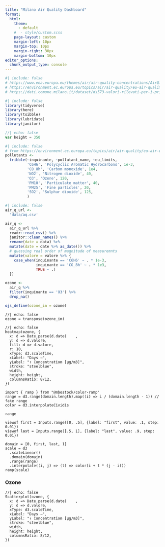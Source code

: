 ```yaml
---
title: "Milano Air Quality Dashboard"
format:
  html: 
    theme:
      - default
    #  - style/custom.scss
    page-layout: custom
    margin-left: 10px
    margin-top: 10px
    margin-right: 30px
    margin-bottom: 10px
editor_options: 
  chunk_output_type: console
---
```


```r
#| include: false
# https://www.eea.europa.eu/themes/air/air-quality-concentrations/AirQlimitvalues.png
# https://environment.ec.europa.eu/topics/air/air-quality/eu-air-quality-standards_en
# https://dati.comune.milano.it/dataset/ds573-valori-rilevati-per-i-principali-inquinanti-dell-aria
```

<!--- js dependencies -->
<script src="js/time-series-dot.js"></script>
<script src="js/heatmap.js"></script>
<script src="https://d3js.org/d3.v7.min.js"></script> 

```r
#| include: false
library(tidyverse)
library(here)
library(tsibble)
library(lubridate)
library(janitor)
```


```js
//| echo: false
var height = 350
```


```r
#| include: false
# from https://environment.ec.europa.eu/topics/air/air-quality/eu-air-quality-standards_en
pollutants <- 
  tribble(~inquinante, ~pollutant_name, ~eu_limits,
          'C6H6', 'Polycyclic Aromatic Hydrocarbons', 1e-3,
          'CO_8h', 'Carbon monoxide', 1e4,
          'NO2', 'Nitrogen dioxide', 40,
          'O3', 'Ozone', 120,
          'PM10', 'Particulate matter', 40,
          'PM25', 'Fine particles', 20,
          'SO2', 'Sulphur dioxide', 125,
          )
```

```r
#| include: false
air_q_url <-
  'data/aq.csv'

air_q <- 
  air_q_url %>% 
  readr::read_csv() %>% 
  janitor::clean_names() %>% 
  rename(date = data) %>% 
  mutate(date = date %>% as_date()) %>% 
  # guessing real order of magnitude of measuremnts
  mutate(valore = valore %>% {
    case_when(inquinante == 'C6H6' ~ . * 1e-3,
              inquinante == 'CO_8h' ~ . * 1e3,
              TRUE ~ .)
  })

ozone <- 
  air_q %>% 
  filter(inquinante == 'O3') %>% 
  drop_na()

ojs_define(ozone_in = ozone)
```

```ojs
//| echo: false
ozone = transpose(ozone_in)
```


:::::: {.grid}

::::: {.g-col-12 .g-col-xl-8}

::: {.g-col-12}

```ojs
//| echo: false
heatmap(ozone, {
  x: d => Date.parse(d.date)    ,
  y: d => d.valore,
  fill: d => d.valore,
  r: 10,
  xType: d3.scaleTime,
  xLabel: "Days →",
  yLabel: "↑ Concentration [µg/m3]",
  stroke: "steelblue",
  width,
  height: height,
  columnsRatio: 8/12,
})
```

:::

::: {.g-col-12}

```ojs
import { ramp } from "@mbostock/color-ramp"
range = d3.range(domain.length).map((i) => i / (domain.length - 1)) // fake range
color = d3.interpolateCividis
```


```ojs
range
```

```ojs
viewof first = Inputs.range([0, .5], {label: "first", value: .1, step: 0.01})
viewof last = Inputs.range([.5, 1], {label: "last", value: .9, step: 0.01})
```


```ojs
domain = [0, first, last, 1]
scale = d3
  .scaleLinear()
  .domain(domain)
  .range(range)
  .interpolate((i, j) => (t) => color(i + t * (j - i)))
ramp(scale)
```

:::

:::: {.g-col-12}

::: {.panel-tabset}

### Ozone

```ojs
//| echo: false
Scatterplot(ozone, {
  x: d => Date.parse(d.date)    ,
  y: d => d.valore,
  xType: d3.scaleTime,
  xLabel: "Days →",
  yLabel: "↑ Concentration [µg/m3]",
  stroke: "steelblue",
  width,
  height: height,
  columnsRatio: 8/12,
})
```

:::

::::

:::::

::::: {.g-col-12 .g-col-xl-4}

:::::

::::::